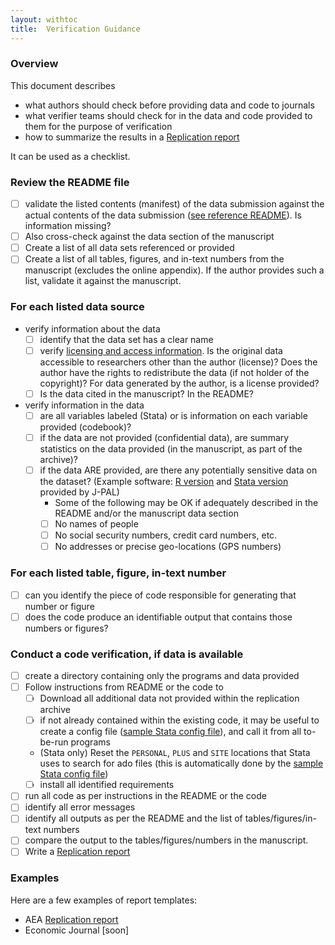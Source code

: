 ```yaml
---
layout: withtoc
title:  Verification Guidance
---
```


### Overview

This document describes

- what authors should check before providing data and code to journals
- what verifier teams should check for in the data and code provided to them for the purpose of verification
- how to summarize the results in a [Replication report](#examples)

It can be used as a checklist.

### Review the README file

- [ ] validate the listed contents (manifest) of the data submission against the actual contents of the data submission ([see reference README](soon)). Is information missing?
- [ ] Also cross-check against the data section of the manuscript
- [ ] Create a list of all data sets referenced or provided
- [ ] Create a list of all tables, figures, and in-text numbers from the manuscript (excludes the online appendix). If the author provides such a list, validate it against the manuscript.

### For each listed data source

- verify information about the data
  - [ ] identify that the data set has a clear name
  - [ ] verify [licensing and access information](../Requested-Information/Requested_information_data.qmd). Is the original data accessible to researchers other than the author (license)? Does the author have the rights to redistribute the data (if not holder of the copyright)? For data generated by the author, is a license provided?
  - [ ] Is the data cited in the manuscript? In the README?
- verify information in the data
  - [ ] are all variables labeled (Stata) or is information on each variable provided (codebook)?
  - [ ] if the data are not provided (confidential data), are summary statistics on the data provided (in the manuscript, as part of the archive)?
  - [ ] if the data ARE provided, are there any potentially sensitive data on the dataset? (Example software: [R version](https://github.com/J-PAL/PII-Scan) and [Stata version](https://github.com/J-PAL/stata_PII_scan) provided by J-PAL)
    - Some of the following may be OK if adequately described in the README and/or the manuscript data section
    - [ ] No names of people
    - [ ] No social security numbers, credit card numbers, etc.
    - [ ] No addresses or precise geo-locations (GPS numbers)

### For each listed table, figure, in-text number

- [ ] can you identify the piece of code responsible for generating that number or figure
- [ ] does the code produce an identifiable output that contains those numbers or figures?

### Conduct a code verification, if data is available

- [ ] create a directory containing only the programs and data provided
- [ ] Follow instructions from README or the code to
  - [ ] Download all additional data not provided within the replication archive
  - [ ] if not already contained within the existing code, it may be useful to create a config file ([sample Stata config file](https://gist.github.com/larsvilhuber/6bcf4ff820285a1f1b9cfff2c81ca02b)), and call it from all to-be-run programs
  - (Stata only) Reset the `PERSONAL`, `PLUS` and `SITE` locations that Stata uses to search for ado files (this is automatically done by the [sample Stata config file](https://gist.github.com/larsvilhuber/6bcf4ff820285a1f1b9cfff2c81ca02b))
  - [ ] install all identified requirements
- [ ] run all code as per instructions in the README or the code
- [ ] identify all error messages
- [ ] identify all outputs as per the README and the list of tables/figures/in-text numbers
- [ ] compare the output to the tables/figures/numbers in the manuscript.
- [ ] Write a [Replication report](#examples)

### Examples

Here are a few examples of report templates:

- AEA [Replication report](https://github.com/AEADataEditor/replication-template/blob/master/REPLICATION.md)
- Economic Journal [soon]
